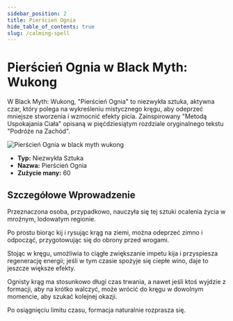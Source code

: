 ```yaml
---
sidebar_position: 2
title: Pierścień Ognia
hide_table_of_contents: true
slug: /calming-spell
---
```


# Pierścień Ognia w Black Myth: Wukong

W Black Myth: Wukong, "Pierścień Ognia" to niezwykła sztuka, aktywna czar, który polega na wykreśleniu mistycznego kręgu, aby odeprzeć mniejsze stworzenia i wzmocnić efekty picia. Zainspirowany "Metodą Uspokajania Ciała" opisaną w pięćdziesiątym rozdziale oryginalnego tekstu "Podróże na Zachód".

<img
    src="https://image.informedainews.com/bsjwq4eiizq6id3vsjollyggl11tia4.gif"
    alt="Pierścień Ognia w black myth wukong"
/>

- **Typ:** Niezwykła Sztuka
- **Nazwa:** Pierścień Ognia
- **Zużycie many:** 60

## Szczegółowe Wprowadzenie

Przeznaczona osoba, przypadkowo, nauczyła się tej sztuki ocalenia życia w mroźnym, lodowatym regionie.

Po prostu biorąc kij i rysując krąg na ziemi, można odeprzeć zimno i odpocząć, przygotowując się do obrony przed wrogami.

Stojąc w kręgu, umożliwia to ciągłe zwiększanie impetu kija i przyspiesza regenerację energii; jeśli w tym czasie spożyje się ciepłe wino, daje to jeszcze większe efekty.

Ognisty krąg ma stosunkowo długi czas trwania, a nawet jeśli ktoś wyjdzie z formacji, aby na krótko walczyć, może wrócić do kręgu w dowolnym momencie, aby szukać kolejnej okazji.

Po osiągnięciu limitu czasu, formacja naturalnie rozprasza się.
